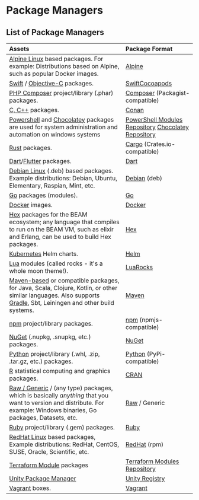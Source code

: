 # Package Managers

## List of Package Managers

|Assets|Package Format|
|:-- |:-- |
|[Alpine Linux](https://alpinelinux.org/) based packages. For example: Distributions based on Alpine, such as popular Docker images.|[Alpine](/supported-formats/alpine-repository)|
|[Swift](https://developer.apple.com/swift/) / [Objective-C](https://developer.apple.com/library/archive/documentation/Cocoa/Conceptual/ProgrammingWithObjectiveC/Introduction/Introduction.html) packages.|[Swift](/supported-formats/swift-registry)[Cocoapods](/supported-formats/cocoapods-repository)|
|[PHP Composer](https://getcomposer.org/) project/library (.phar) packages.|[Composer](/supported-formats/composer-repository) (Packagist-compatible)|
|[C, C++](https://conan.io/) packages.|[Conan](/supported-formats/conan-repository)|
|[Powershell](https://learn.microsoft.com/en-us/powershell/) and [Chocolatey](https://chocolatey.org/) packages are used for system administration and automation on windows systems|[PowerShell Modules Repository](/supported-formats/powershell-modules-repository)  [Chocolatey Repository](/supported-formats/chocolatey-repository)|
|[Rust](https://www.rust-lang.org/) packages.|[Cargo](/supported-formats/cargo-registry) (Crates.io-compatible)|
|[Dart](https://dart.dev/)/[Flutter](https://flutter.dev) packages.|[Dart](/supported-formats/dart-repository)|
|[Debian Linux](https://www.debian.org/) (.deb) based packages.  Example distributions: Debian, Ubuntu, Elementary, Raspian, Mint, etc.|[Debian](/supported-formats/debian-repository) (deb)|
|[Go](https://github.com/golang/go/wiki/Modules) packages (modules).|[Go](/supported-formats/go-registry)|
|[Docker](https://docker.com) images.|[Docker](/supported-formats/docker-registry)|
|[Hex](https://hex.pm/) packages for the BEAM ecosystem; any language that compiles to run on the BEAM VM, such as elixir and Erlang, can be used to build Hex packages.|[Hex](/supported-formats/hex-repository)|
|[Kubernetes](https://kubernetes.io/) Helm charts.|[Helm](/supported-formats/helm-chart-repository)|
|[Lua](https://www.lua.org/) modules (called rocks - it's a whole moon theme!).|[LuaRocks](/supported-formats/luarocks-repository)|
|[Maven-based](https://maven.apache.org/) or compatible packages, for Java, Scala, Clojure, Kotlin, or other similar languages.  Also supports [Gradle](https://gradle.org), Sbt, Leiningen and other build systems.|[Maven](/supported-formats/maven-repository)|
|[npm](https://docs.npmjs.com/about-npm/) project/library packages.|[npm](/supported-formats/npm-registry) (npmjs-compatible)|
|[NuGet](https://www.nuget.org) (.nupkg, .snupkg, etc.) packages.|[NuGet](/supported-formats/nuget-feed)|
|[Python](https://www.python.org/) project/library (.whl, .zip, .tar.gz, etc.) packages.|[Python](/supported-formats/python-repository) (PyPi-compatible)|
|[R](https://www.r-project.org) statistical computing and graphics packages.|[CRAN](/supported-formats/cran-repository)|
|[Raw / Generic](https://en.wikipedia.org/wiki/File_server) / (any type) packages, which is basically _anything_ that you want to version and distribute.  For example: Windows binaries, Go packages, Datasets, etc.|[Raw](/supported-formats/raw-repository) / Generic|
|[Ruby](https://www.ruby-lang.org/en/) project/library (.gem) packages.|[Ruby](/supported-formats/ruby-repository)|
|[RedHat Linux](https://www.redhat.com/en/technologies/linux-platforms/enterprise-linux) based packages,  Example distributions: RedHat, CentOS, SUSE, Oracle, Scientific, etc.|[RedHat](/supported-formats/redhat-repository) (rpm)|
|[Terraform Module](https://www.terraform.io/docs/modules/index.html) packages|[Terraform Modules Repository](/supported-formats/terraform-modules-repository)|
|[Unity Package Manager](https://docs.unity3d.com/Manual/Packages.html)|[Unity Registry](/supported-formats/unity-registry)|
|[Vagrant](https://www.vagrantup.com/) boxes.|[Vagrant](/supported-formats/vagrant-repository)
